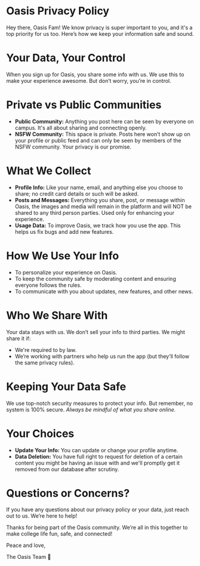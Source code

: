 
# Oasis Privacy Policy

Hey there, Oasis Fam! We know privacy is super important to you, and it's a top priority for us too. Here’s how we keep your information safe and sound.

# **Your Data, Your Control**  
When you sign up for Oasis, you share some info with us. We use this to make your experience awesome. But don’t worry, you’re in control.

# **Private vs Public Communities**  
- **Public Community:** Anything you post here can be seen by everyone on campus. It's all about sharing and connecting openly.
- **NSFW Community:** This space is private. Posts here won’t show up on your profile or public feed and can only be seen by members of the NSFW community. Your privacy is our promise.

# **What We Collect**  
- **Profile Info:** Like your name, email, and anything else you choose to share; no credit card details or such will be asked.
- **Posts and Messages:** Everything you share, post, or message within Oasis, the images and media will remain in the platform and will NOT be shared to any third person parties. Used only for enhancing your experience.
- **Usage Data:** To improve Oasis, we track how you use the app. This helps us fix bugs and add new features.

# **How We Use Your Info**  
- To personalize your experience on Oasis.
- To keep the community safe by moderating content and ensuring everyone follows the rules.
- To communicate with you about updates, new features, and other news.

# **Who We Share With**  
Your data stays with us. We don’t sell your info to third parties. We might share it if:
- We're required to by law.
- We’re working with partners who help us run the app (but they’ll follow the same privacy rules).

# **Keeping Your Data Safe**  
We use top-notch security measures to protect your info. But remember, no system is 100% secure. *Always be mindful of what you share online.*

# **Your Choices**  
- **Update Your Info:** You can update or change your profile anytime.
- **Data Deletion:** You have full right to request for deletion of a certain content you might be having an issue with and we'll promptly get it removed from our database after scrutiny.

# **Questions or Concerns?**  
If you have any questions about our privacy policy or your data, just reach out to us. We’re here to help!

Thanks for being part of the Oasis community. We’re all in this together to make college life fun, safe, and connected!

Peace and love,
  
  The Oasis Team 🌴
